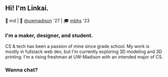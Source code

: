 ## Hi! I'm Linkai.
📍 md | 🏫 [@uwmadison](https://wisc.edu) '27 | 🎓 [mbhs](https://mbhs.edu) '23

### I'm a maker, designer, and student.
CS & tech has been a passion of mine since grade school. My work is mostly in <span className="text-theme-primaryVariant font-medium">fullstack web dev</span>, but I'm currently exploring <span className="text-theme-primaryVariant font-medium">3D modeling</span> and <span className="text-theme-primaryVariant font-medium">3D printing</span>. I'm a rising freshman at UW-Madison with an intended major of CS.

### Wanna chat?
<Socials/>